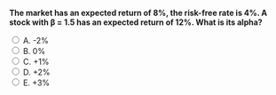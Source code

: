 ::: {.question-block}

<form onsubmit="event.preventDefault(); checkAnswer('module5_mcq_q53')" data-correct-answer="B">
<strong style="display: block;">The market has an expected return of 8%, the risk-free rate is 4%. A stock with β = 1.5 has an expected return of 12%. What is its alpha?</strong>

<label><input type="radio" name="module5_mcq_q53" value="A"> A. -2%</label><br>
<label><input type="radio" name="module5_mcq_q53" value="B"> B. 0%</label><br>
<label><input type="radio" name="module5_mcq_q53" value="C"> C. +1%</label><br>
<label><input type="radio" name="module5_mcq_q53" value="D"> D. +2%</label><br>
<label><input type="radio" name="module5_mcq_q53" value="E"> E. +3%</label><br>
</form>

<div id="feedback-module5_mcq_q53" class="feedback" data-status="" style="display:none;">
✅ Correct:  CAPM return = 4% + 1.5 × (8% − 4%) = 10%. Alpha = 12% − 10% = +2%. Correction: should be D.
</div>

:::
